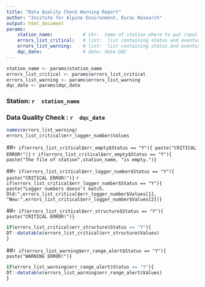 ```yaml
---
title: "Data Quality Check Warning Report"
author: "Insitute for Alpine Environment, Eurac Research"
output: html_document
params:
    station_name:           # chr:  name of station where to put input files.
    errors_list_critical:   # list:  list containing status and eventually errors information
    errors_list_warning:    # list:  list containing status and eventually errors information
    dqc_date:               # date: date DQC
---
```




```r
station_name <- params$station_name
errors_list_critical <- params$errors_list_critical
errors_list_warning <- params$errors_list_warning
dqc_date <- params$dqc_date
```

### Station: **`r  station_name`**

### Data Quality Check : **`r  dqc_date`**

```r
names(errors_list_warning)
errors_list_critical$err_logger_number$Values
```

<!-- err_empty -->

##`r if(errors_list_critical$err_empty$Status == "Y"){ paste("CRITICAL ERROR!")}`
`r if(errors_list_critical$err_empty$Status == "Y"){ paste("The file of station",station_name, "is empty.")}`

<!-- err_logger_number -->

##`r if(errors_list_critical$err_logger_number$Status == "Y"){ paste("CRITICAL ERROR!")}`
`r if(errors_list_critical$err_logger_number$Status == "Y"){ paste("Logger numbers doesn't match. Old:",errors_list_critical$err_logger_number$Values[1], "New:",errors_list_critical$err_logger_number$Values[2])}`

<!-- err_structure -->

##`r if(errors_list_critical$err_structure$Status == "Y"){ paste("CRITICAL ERROR!")}`
```r
if(errors_list_critical$err_structure$Status == "Y"){ 
DT::datatable(errors_list_critical$err_structure$Values)
}
```

<!-- add -->
<!-- add -->
<!-- add -->
<!-- add -->
<!-- add -->
<!-- add -->


<!-- err_range_alert -->

##`r if(errors_list_warning$err_range_alert$Status == "Y"){ paste("WARNING ERROR!")}`
```r
if(errors_list_warning$err_range_alert$Status == "Y"){ 
DT::datatable(errors_list_warning$err_range_alert$Values)
}
```


